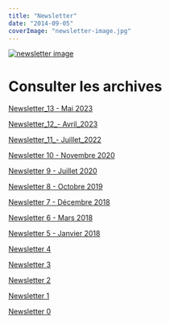 ```yaml
---
title: "Newsletter"
date: "2014-09-05"
coverImage: "newsletter-image.jpg"
---
```


[![newsletter image](/uploads/newsletter-image.jpg)](http://fontaines-garonne.fr/wp-content/uploads/2014/09/newsletter-image.jpg)

# Consulter les archives

[Newsletter\_13 - Mai 2023](http://fontaines-garonne.fr/wp-content/uploads/2014/09/Newsletter_13_MAI_2023.pdf)

[Newsletter\_12\_- Avril\_2023](http://fontaines-garonne.fr/wp-content/uploads/2014/09/Newsletter_12_AVRIL_2023.pdf)

[Newsletter\_11\_- Juillet\_2022](http://fontaines-garonne.fr/wp-content/uploads/2014/09/Newsletter_11_JUILLET_2022.pdf)

[Newsletter 10 - Novembre 2020](http://fontaines-garonne.fr/wp-content/uploads/2014/09/Newsletter-10.pdf)

[Newsletter 9 - Juillet 2020](https://sh1.sendinblue.com/v1061e19xt7e.html?t=1593961052)

[Newsletter 8 - Octobre 2019](http://fontaines-garonne.fr/wp-content/uploads/2014/09/Newsletter-n°8.pdf)

[Newsletter 7 - Décembre 2018](http://fontaines-garonne.fr/wp-content/uploads/2018/12/NEWSLETTER-n°7.pdf)

[Newsletter 6 - Mars 2018](http://fontaines-garonne.fr/wp-content/uploads/2019/01/NEWSLETTER-N°6.pdf)

[Newsletter 5 - Janvier 2018](http://fontaines-garonne.fr/wp-content/uploads/2014/09/newsletter-5-fontaines-garonne.pdf)

[Newsletter 4](http://fontaines-garonne.fr/wp-content/uploads/2014/09/newsletter-4-fontaines-garonne.pdf)

[Newsletter 3](http://fontaines-garonne.fr/wp-content/uploads/2014/09/newsletter-3-fontaines-garonne.pdf)

[Newsletter 2](http://fontaines-garonne.fr/wp-content/uploads/2016/05/newsletter-2-fontaines-garonne.pdf)

[Newsletter 1](http://fontaines-garonne.fr/wp-content/uploads/2016/02/newsletter-1-fontaines-garonne.pdf)

[Newsletter 0](http://fontaines-garonne.fr/wp-content/uploads/2016/02/newsletter-N°0-fontaines-garonne.pdf)
